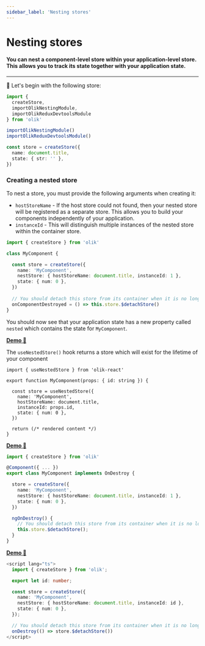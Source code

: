 ```yaml
---
sidebar_label: 'Nesting stores'
---
```


# Nesting stores

#### You can nest a component-level store within your application-level store. This allows you to track its state together with your application state. 

---

🥚 Let's begin with the following store:
```ts
import {
  createStore,
  importOlikNestingModule,
  importOlikReduxDevtoolsModule
} from 'olik'

importOlikNestingModule()
importOlikReduxDevtoolsModule()

const store = createStore({
  name: document.title,
  state: { str: '' },
})
```

### Creating a nested store
To nest a store, you must provide the following arguments when creating it:  
* `hostStoreName` - If the host store could not found, then your nested store will be registered as a separate store. This allows you to build your components independently of your application. 
* `instanceId` -  This will distinguish multiple instances of the nested store within the container store.


<Tabs groupId="frameworks">
<TabItem value="no framework" label="No framework">

```ts
import { createStore } from 'olik'

class MyComponent {

  const store = createStore({
    name: 'MyComponent',
    nestStore: { hostStoreName: document.title, instanceId: 1 },
    state: { num: 0 },
  })
  
  // You should detach this store from its container when it is no longer being used
  onComponentDestroyed = () => this.store.$detachStore()
}
```
You should now see that your application state has a new property called `nested` which contains the state for `MyComponent`.

[**Demo 🥚**](https://codesandbox.io/s/attached-component-store-d9xqk?file=/src/index.ts)

</TabItem>
<TabItem value="react" label="React">

The `useNestedStore()` hook returns a store which will exist for the lifetime of your component
```tsx
import { useNestedStore } from 'olik-react'

export function MyComponent(props: { id: string }) {
  
  const store = useNestedStore({
    name: 'MyComponent',
    hostStoreName: document.title,
    instanceId: props.id,
    state: { num: 0 },
  })

  return (/* rendered content */)
}
```
[**Demo 🥚**](https://codesandbox.io/s/olik-react-nested-stores-ve6lj?file=/src/App.tsx)

</TabItem>
<TabItem value="angular" label="Angular">

```ts
import { createStore } from 'olik'

@Component({ ... })
export class MyComponent implements OnDestroy {

  store = createStore({
    name: 'MyComponent',
    nestStore: { hostStoreName: document.title, instanceId: 1 },
    state: { num: 0 },
  })

  ngOnDestroy() {
    // You should detach this store from its container when it is no longer being used
    this.store.$detachStore();
  }
}
```
[**Demo 🥚**](https://codesandbox.io/s/olik-ng-nested-stores-gt4bg?file=/src/app/incrementor/incrementor.component.ts)

</TabItem>
<TabItem value="svelte" label="Svelte">

```ts
<script lang="ts">
  import { createStore } from 'olik';

  export let id: number;

  const store = createStore({
    name: 'MyComponent',
    nestStore: { hostStoreName: document.title, instanceId: id },
    state: { num: 0 },
  });

  // You should detach this store from its container when it is no longer being used
  onDestroy(() => store.$detachStore())
</script>
```

</TabItem>
</Tabs>


